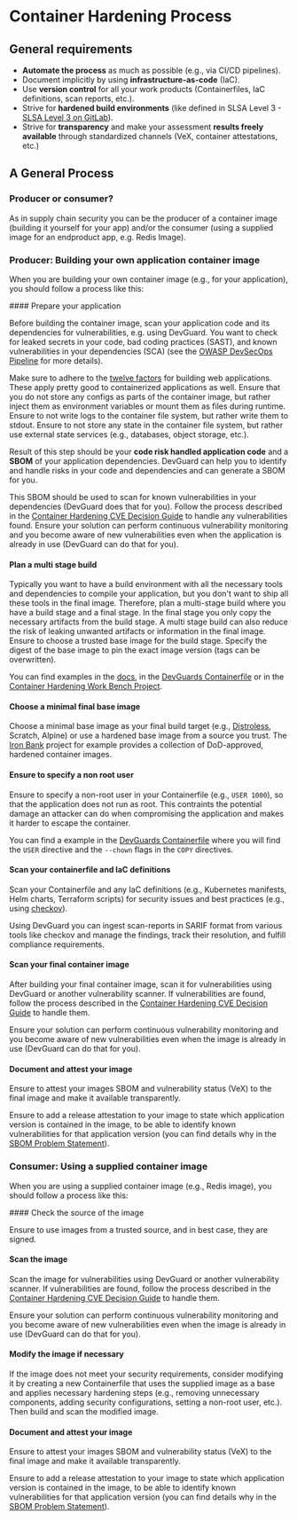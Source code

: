 
# Container Hardening Process

## General requirements

- **Automate the process** as much as possible (e.g., via CI/CD pipelines).
- Document implicitly by using **infrastructure-as-code** (IaC).
- Use **version control** for all your work products (Containerfiles, IaC definitions, scan reports, etc.).
- Strive for **hardened build environments** (like defined in SLSA Level 3 - [SLSA Level 3 on GitLab](/concepts/attestations-provenance/slsa-level-3)).
- Strive for **transparency** and make your assessment **results freely available** through standardized channels (VeX, container attestations, etc.)

## A General Process

### Producer or consumer?

As in supply chain security you can be the producer of a container image (building it yourself for your app) and/or the consumer (using
a supplied image for an endproduct app, e.g. Redis Image).

### Producer: Building your own application container image

When you are building your own container image (e.g., for your application), you should follow a process like this:

<Steps>
#### Prepare your application

Before building the container image, scan your application code and its dependencies for vulnerabilities, e.g. using DevGuard.
You want to check for leaked secrets in your code, bad coding practices (SAST), and known vulnerabilities in your dependencies (SCA)
(see the [OWASP DevSecOps Pipeline](/concepts/devsecops/understanding-owasp-devsecops-pipeline) for more details).

Make sure to adhere to the [twelve factors](https://12factor.net/#the_twelve_factors) for building web applications. These
apply pretty good to containerized applications as well. Ensure that you do not store any configs as parts of the
container image, but rather inject them as environment variables or mount them as files during runtime. Ensure to not write logs to
the container file system, but rather write them to stdout. Ensure to not store any state in the container file system,
but rather use external state services (e.g., databases, object storage, etc.).

Result of this step should be your **code risk handled application code** and a **SBOM** of your application dependencies.
DevGuard can help you to identify and handle risks in your code and dependencies and can generate a SBOM for you.

This SBOM should be used to scan for known vulnerabilities in your dependencies (DevGuard does that for you).
Follow the process described in the [Container Hardening CVE Decision Guide](/guides/container-hardening/cve-decision)
to handle any vulnerabilities found. Ensure your solution can perform continuous vulnerability monitoring and you become aware of new vulnerabilities
even when the application is already in use (DevGuard can do that for you).

#### Plan a multi stage build

Typically you want to have a build environment with all the necessary tools and dependencies to compile your application,
but you don't want to ship all these tools in the final image. Therefore, plan a multi-stage build where you have a build stage
and a final stage. In the final stage you only copy the necessary artifacts from the build stage. A multi stage build can also
reduce the risk of leaking unwanted artifacts or information in the final image. Ensure to choose a trusted base image for
the build stage. Specify the digest of the base image to pin the exact image version (tags can be overwritten).

You can find examples in the [docs](/risk-mitigation-guides/container-scanning#update-the-base-image-or-switch-to-distroless), in the
[DevGuards Containerfile](https://github.com/l3montree-dev/devguard/blob/main/Dockerfile) or in the
[Container Hardening Work Bench Project](https://gitlab.opencode.de/l3montree/container-hardening-work-bench).

#### Choose a minimal final base image
 
Choose a minimal base image as your final build target (e.g., [Distroless](https://github.com/GoogleContainerTools/distroless),
Scratch, Alpine) or use a hardened base image from a source you trust.
The [Iron Bank](https://repo1.dso.mil/dsop/opensource) project for example provides a collection of DoD-approved,
hardened container images.

#### Ensure to specify a non root user

Ensure to specify a non-root user in your Containerfile (e.g., `USER 1000`), so that the application does not run as root.
This contraints the potential damage an attacker can do when compromising the application and makes it harder to escape the container.

You can find a example in the [DevGuards Containerfile](https://github.com/l3montree-dev/devguard/blob/main/Dockerfile#L29)
where you will find the `USER` directive and the `--chown` flags in the `COPY` directives.

#### Scan your containerfile and IaC definitions

Scan your Containerfile and any IaC definitions (e.g., Kubernetes manifests, Helm charts, Terraform scripts)
for security issues and best practices (e.g., using [checkov](https://www.checkov.io/)).

Using DevGuard you can ingest scan-reports in SARIF format from various tools like checkov and
manage the findings, track their resolution, and fulfill compliance requirements.

#### Scan your final container image

After building your final container image, scan it for vulnerabilities using DevGuard or another
vulnerability scanner. If vulnerabilities are found, follow the process described in the
[Container Hardening CVE Decision Guide](/guides/container-hardening/cve-decision) to handle them.

Ensure your solution can perform continuous vulnerability monitoring and you become aware of new vulnerabilities
even when the image is already in use (DevGuard can do that for you).

#### Document and attest your image

Ensure to attest your images SBOM and vulnerability status (VeX) to the final image and make it available
transparently.

Ensure to add a release attestation to your image to state which application version is contained in the image,
to be able to identify known vulnerabilities for that application version
(you can find details why in the [SBOM Problem Statement](/concepts/sbom-problem-statement)).

</Steps>


### Consumer: Using a supplied container image

When you are using a supplied container image (e.g., Redis image), you should follow a process like this:

<Steps>
#### Check the source of the image

Ensure to use images from a trusted source, and in best case, they are signed.

#### Scan the image

Scan the image for vulnerabilities using DevGuard or another vulnerability scanner. If vulnerabilities are found, follow the process described in the
[Container Hardening CVE Decision Guide](/guides/container-hardening/cve-decision) to handle them.

Ensure your solution can perform continuous vulnerability monitoring and you become aware of new vulnerabilities
even when the image is already in use (DevGuard can do that for you).

#### Modify the image if necessary

If the image does not meet your security requirements, consider modifying it by creating a new Containerfile
that uses the supplied image as a base and applies necessary hardening steps (e.g., removing unnecessary components,
adding security configurations, setting a non-root user, etc.). Then build and scan the modified image.

#### Document and attest your image

Ensure to attest your images SBOM and vulnerability status (VeX) to the final image and make it available
transparently.

Ensure to add a release attestation to your image to state which application version is contained in the image,
to be able to identify known vulnerabilities for that application version
(you can find details why in the [SBOM Problem Statement](/concepts/sbom-problem-statement)).

</Steps>